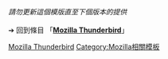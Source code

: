 {{LPR
| article = Mozilla Thunderbird
| latest release version = 103.0 Beta 1
| latest release date = {{release date and age|2022|06|29}}
}}
<br />
{{LPR
| article = Mozilla Thunderbird
| latest release version = Daily 104.0 Alpha 1
| latest release date = 每日更新
}}

<noinclude>

''請勿更新這個模版直至下個版本的提供''<br/>
<br/>
➔ 回到條目 「'''[[Mozilla Thunderbird]]'''」

[[Category:最新預覽版模板|Mozilla Thunderbird]]
[[Category:Mozilla相關模板]]



</noinclude>